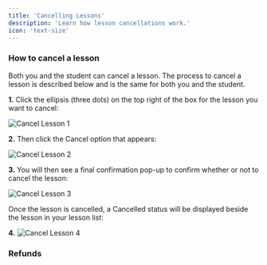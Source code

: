 ```yaml
---
title: 'Cancelling Lessons'
description: 'Learn how lesson cancellations work.'
icon: 'text-size'
---
```


### How to cancel a lesson

Both you and the student can cancel a lesson. The process to cancel a lesson is described below and is the same for both you and the student.

**1.** Click the ellipsis (three dots) on the top right of the box for the lesson you want to cancel:

![Cancel Lesson 1](/images/cancel-lesson-1.png)

**2.** Then click the Cancel option that appears:

![Cancel Lesson 2](/images/cancel-lesson-2.png)

**3.** You will then see a final confirmation pop-up to confirm whether or not to cancel the lesson:

![Cancel Lesson 3](/images/cancel-lesson-4.png)

Once the lesson is cancelled, a Cancelled status will be displayed beside the lesson in your lesson list:

**4.** ![Cancel Lesson 4](/images/cancel-lesson-3.png)

### Refunds
